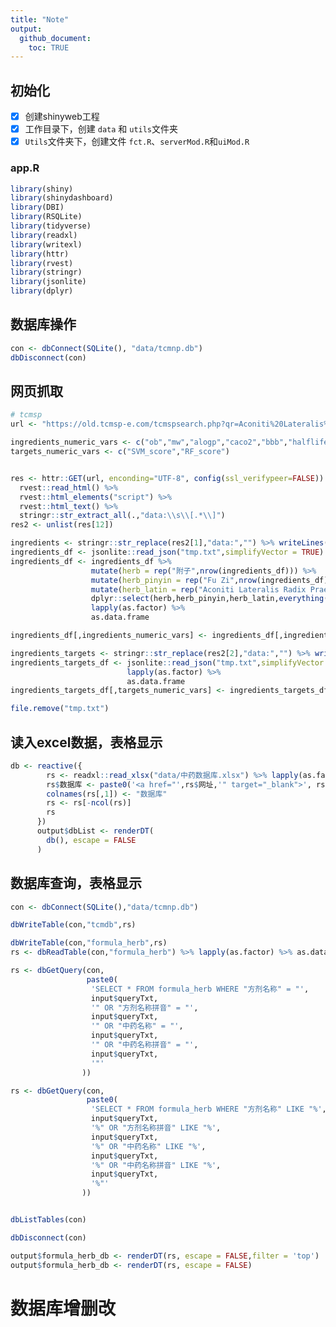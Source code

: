 ```yaml
---
title: "Note"
output: 
  github_document:
    toc: TRUE
---
```


## 初始化
- [X] 创建shinyweb工程
- [X] 工作目录下，创建 `data` 和 `utils`文件夹
- [X] `Utils`文件夹下，创建文件 `fct.R`、`serverMod.R`和`uiMod.R`


### app.R

```r
library(shiny)
library(shinydashboard)
library(DBI)
library(RSQLite)
library(tidyverse)
library(readxl)
library(writexl)
library(httr)
library(rvest)
library(stringr)
library(jsonlite)
library(dplyr)

```


## 数据库操作

```r
con <- dbConnect(SQLite(), "data/tcmnp.db")
dbDisconnect(con)

```


## 网页抓取
```r
# tcmsp
url <- "https://old.tcmsp-e.com/tcmspsearch.php?qr=Aconiti%20Lateralis%20Radix%20Praeparata&qsr=herb_en_name&token=62bfada3d007982faa0f349d028461c0"

ingredients_numeric_vars <- c("ob","mw","alogp","caco2","bbb","halflife","hdon","hacc","dl","FASA")
targets_numeric_vars <- c("SVM_score","RF_score")


res <- httr::GET(url, enconding="UTF-8", config(ssl_verifypeer=FALSE)) %>% 
  rvest::read_html() %>% 
  rvest::html_elements("script") %>% 
  rvest::html_text() %>% 
  stringr::str_extract_all(.,"data:\\s\\[.*\\]")
res2 <- unlist(res[12])

ingredients <- stringr::str_replace(res2[1],"data:","") %>% writeLines(.,"tmp.txt")
ingredients_df <- jsonlite::read_json("tmp.txt",simplifyVector = TRUE)
ingredients_df <- ingredients_df %>%
                  mutate(herb = rep("附子",nrow(ingredients_df))) %>%
                  mutate(herb_pinyin = rep("Fu Zi",nrow(ingredients_df))) %>%
                  mutate(herb_latin = rep("Aconiti Lateralis Radix Praeparata",nrow(ingredients_df))) %>%
                  dplyr::select(herb,herb_pinyin,herb_latin,everything()) %>% 
                  lapply(as.factor) %>%
                  as.data.frame

ingredients_df[,ingredients_numeric_vars] <- ingredients_df[,ingredients_numeric_vars] %>% lapply(as.numeric)

ingredients_targets <- stringr::str_replace(res2[2],"data:","") %>% writeLines(.,"tmp.txt")
ingredients_targets_df <- jsonlite::read_json("tmp.txt",simplifyVector = TRUE) %>% 
                          lapply(as.factor) %>%
                          as.data.frame
ingredients_targets_df[,targets_numeric_vars] <- ingredients_targets_df[,targets_numeric_vars] %>% lapply(as.numeric)

file.remove("tmp.txt")
```


## 读入excel数据，表格显示
```r
db <- reactive({
        rs <- readxl::read_xlsx("data/中药数据库.xlsx") %>% lapply(as.factor) %>% as.data.frame
        rs$数据库 <- paste0('<a href="',rs$网址,'" target="_blank">', rs$数据库, '</a>') %>% as.data.frame
        colnames(rs[,1]) <- "数据库"
        rs <- rs[-ncol(rs)]
        rs
      })
      output$dbList <- renderDT(
        db(), escape = FALSE
      )

```


## 数据库查询，表格显示
```r
con <- dbConnect(SQLite(),"data/tcmnp.db")

dbWriteTable(con,"tcmdb",rs)

dbWriteTable(con,"formula_herb",rs)
rs <- dbReadTable(con,"formula_herb") %>% lapply(as.factor) %>% as.data.frame

rs <- dbGetQuery(con, 
                 paste0(
                  'SELECT * FROM formula_herb WHERE "方剂名称" = "',
                  input$queryTxt,
                  '" OR "方剂名称拼音" = "',
                  input$queryTxt,
                  '" OR "中药名称" = "',
                  input$queryTxt,
                  '" OR "中药名称拼音" = "',
                  input$queryTxt,
                  '"'
                ))

rs <- dbGetQuery(con, 
                 paste0(
                  'SELECT * FROM formula_herb WHERE "方剂名称" LIKE "%',
                  input$queryTxt,
                  '%" OR "方剂名称拼音" LIKE "%',
                  input$queryTxt,
                  '%" OR "中药名称" LIKE "%',
                  input$queryTxt,
                  '%" OR "中药名称拼音" LIKE "%',
                  input$queryTxt,
                  '%"'
                ))


dbListTables(con)

dbDisconnect(con)

output$formula_herb_db <- renderDT(rs, escape = FALSE,filter = 'top')
output$formula_herb_db <- renderDT(rs, escape = FALSE)
```


# 数据库增删改
```r

```


```r

```


```r

```


```r

```
